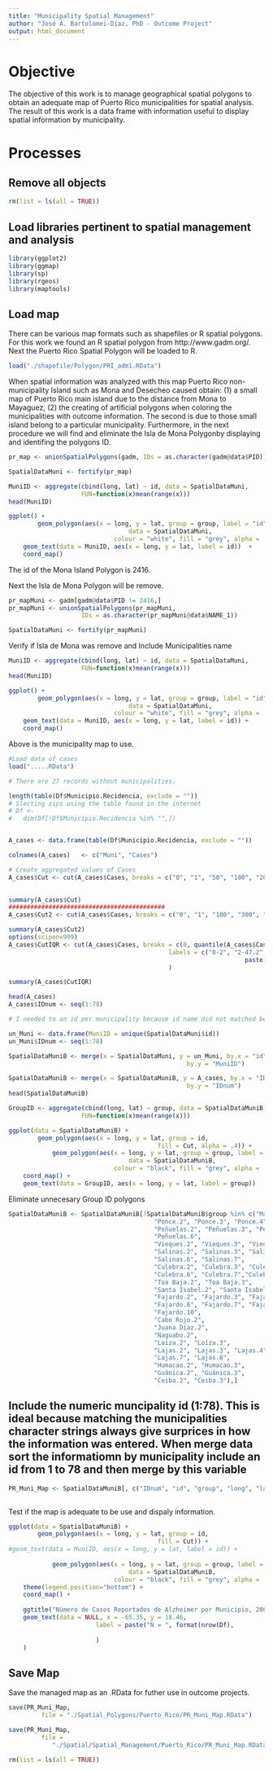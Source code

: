 ```yaml
---
title: "Municipality Spatial Management"
author: "José A. Bartolomei-Díaz, PhD - Outcome Project"
output: html_document
---
```


# Objective

The objective of this work is to manage geographical spatial polygons to obtain an adequate map of Puerto Rico municipalities for spatial analysis. The result of this work is a data frame with information useful to display spatial information by municipality.

# Processes

## Remove all objects
```r
rm(list = ls(all = TRUE))
```
## Load libraries pertinent to spatial management and analysis

```r
library(ggplot2)
library(ggmap)
library(sp)
library(rgeos)
library(maptools)
```
## Load map

There can be various map formats such as shapefiles or R spatial polygons.  For this work we found an R spatial polygon from http://www.gadm.org/.  Next the Puerto Rico Spatial Polygon will be loaded to R.
```r
load("./shapefile/Polygon/PRI_adm1.RData")
```
When spatial information was analyzed with this map Puerto Rico non-municipality Island such as Mona and Desecheo caused obtain: (1) a small map of Puerto Rico main island due to the distance from Mona to Mayaguez, (2) the creating of artificial polygons when coloring the municipalities with outcome information.  The second is due to those small island belong to a particular municipality.  Furthermore, in the next procedure we will find and eliminate the Isla de Mona Polygonby displaying and identifing the polygons ID.

```r
pr_map <- unionSpatialPolygons(gadm, IDs = as.character(gadm@data$PID))

SpatialDataMuni <- fortify(pr_map)

MuniID <- aggregate(cbind(long, lat) ~ id, data = SpatialDataMuni,
                    FUN=function(x)mean(range(x)))
head(MuniID)

ggplot() +
		geom_polygon(aes(x = long, y = lat, group = group, label = "id"),
								 data = SpatialDataMuni, 
							 colour = "white", fill = "grey", alpha = .4, size = .3) + 
	geom_text(data = MuniID, aes(x = long, y = lat, label = id))  + 
	coord_map()
```

The id of the Mona Island Polygon is 2416.

Next the Isla de Mona Polygon will be remove.

```r
pr_mapMuni <- gadm[gadm@data$PID != 2416,]
pr_mapMuni <- unionSpatialPolygons(pr_mapMuni,
					IDs = as.character(pr_mapMuni@data$NAME_1))

SpatialDataMuni <- fortify(pr_mapMuni)
```

Verify if Isla de Mona was remove and Include Municipalities name
```r

MuniID <- aggregate(cbind(long, lat) ~ id, data = SpatialDataMuni,
                    FUN=function(x)mean(range(x)))
head(MuniID)

ggplot() +
		geom_polygon(aes(x = long, y = lat, group = group, label = "id"),
								 data = SpatialDataMuni, 
							 colour = "white", fill = "grey", alpha = .4, size = .3) + 
	geom_text(data = MuniID, aes(x = long, y = lat, label = id)) + 
	coord_map()
```

Above is the municipality map to use.


```r
#Load data of cases
load(".....RData")

# There are 27 records without municipalities.

length(table(Df$Municipio.Recidencia, exclude = ""))
# Slecting zips using the table found in the internet
# Df <-
# 	dim(Df[!Df$Municipio.Recidencia %in% "",])


A_cases <- data.frame(table(Df$Municipio.Recidencia, exclude = ""))

colnames(A_cases)	<- c("Muni", "Cases")
```

```r

# Create aggregated values of Cases
A_cases$Cut <- cut(A_cases$Cases, breaks = c("0", "1", "50", "100", "200",
																						 "300", "400", "500", Inf))

summary(A_cases$Cut)
###########################################
A_cases$Cut2 <- cut(A_cases$Cases, breaks = c("0", "1", "100", "300", "500", Inf))

summary(A_cases$Cut2)
options(scipen=999)
A_cases$CutIQR <- cut(A_cases$Cases, breaks = c(0, quantile(A_cases$Cases)),
											labels = c("0-2", "2-47.2", "47.3-111", "112-202",
																 paste("203-", max(A_cases$Cases), sep = ""))
											)

summary(A_cases$CutIQR)

head(A_cases)
A_cases$IDnum <- seq(1:78)
```

```r

# I needed to an id per municipality because id name did not matched between the Spatial Data and the Df. 

un_Muni <- data.frame(MuniID = unique(SpatialDataMuni$id))
un_Muni$IDnum <- seq(1:78)

SpatialDataMuniB <- merge(x = SpatialDataMuni, y = un_Muni, by.x = "id",
												 by.y = "MuniID")

SpatialDataMuniB <- merge(x = SpatialDataMuniB, y = A_cases, by.x = "IDnum",
												 by.y = "IDnum")
head(SpatialDataMuniB)

```
```r

GroupID <- aggregate(cbind(long, lat) ~ group, data = SpatialDataMuniB,
                    FUN=function(x)mean(range(x)))

ggplot(data = SpatialDataMuniB) +
		geom_polygon(aes(x = long, y = lat, group = id,
										 fill = Cut, alpha = .4)) + 
			geom_polygon(aes(x = long, y = lat, group = group, label = "id"),
								 data = SpatialDataMuniB, 
							 colour = "black", fill = "grey", alpha = .4, size = .3) + 
	coord_map() +
	geom_text(data = GroupID, aes(x = long, y = lat, label = group))
```

Eliminate unnecesary Group ID polygons
```r
SpatialDataMuniB <- SpatialDataMuniB[!SpatialDataMuniB$group %in% c("Mayagüez.2",
										"Ponce.2", "Ponce.3", "Ponce.4", "Ponce.5", "Ponce.6",
										"Peñuelas.2", "Peñuelas.3", "Peñuelas.4", "Peñuelas.5",
										"Peñuelas.6",
										"Vieques.2", "Vieques.3", "Vieques.4",
										"Salinas.2", "Salinas.3", "Salinas.4", "Salinas.5",
										"Salinas.6", "Salinas.7",
										"Culebra.2", "Culebra.3", "Culebra.4", "Culebra.5", 
										"Culebra.6", "Culebra.7","Culebra.8",
										"Toa Baja.2", "Toa Baja.3",
										"Santa Isabel.2", "Santa Isabel.3", "Santa Isabel.4",
										"Fajardo.2", "Fajardo.3", "Fajardo.4", "Fajardo.5", 
										"Fajardo.6", "Fajardo.7", "Fajardo.8", "Fajardo.9",
										"Fajardo.10",
										"Cabo Rojo.2",
										"Juana Díaz.2",
										"Naguabo.2",
										"Loíza.2", "Loíza.3",
										"Lajas.2", "Lajas.3", "Lajas.4", "Lajas.5", "Lajas.6",
										"Lajas.7", "Lajas.8",
										"Humacao.2", "Humacao.3",
										"Guánica.2", "Guánica.3",
										"Ceiba.2", "Ceiba.3"),]

```
## Include the numeric muncipality id (1:78). This is ideal because matching the municipalities character strings always give surprices in how the information was entered. When merge data sort the informatiomn by municipality include an id from 1 to 78 and then merge by this variable
```r
PR_Muni_Map <- SpatialDataMuniB[, c("IDnum", "id", "group", "long", "lat",
																		"piece")]
```

Test if the map is adequate to be use and dispaly information.
```r
ggplot(data = SpatialDataMuniB) +
		geom_polygon(aes(x = long, y = lat, group = id,
										 fill = Cut)) + 
#geom_text(data = MuniID, aes(x = long, y = lat, label = id)) +
	
			geom_polygon(aes(x = long, y = lat, group = group, label = "id"),
								 data = SpatialDataMuniB, 
							 colour = "black", fill = "grey", alpha = .1) + #
	theme(legend.position="bottom") +
	coord_map() + 
	
	ggtitle("Número de Casos Reportados de Alzheimer por Municipio, 2008-2013") +
	geom_text(data = NULL, x = -65.35, y = 18.46, 
						label = paste("N = ", format(nrow(Df),
																				 big.mark = ",")
						)
	)
```

## Save Map

Save the managed map as an .RData for futher use in outcome projects.
```r
save(PR_Muni_Map,
		 file = "./Spatial_Polygons/Puerto_Rico/PR_Muni_Map.RData")

save(PR_Muni_Map,
		 file = 
		 	"./Spatial/Spatial_Management/Puerto_Rico/PR_Muni_Map.RData")

rm(list = ls(all = TRUE))
```


